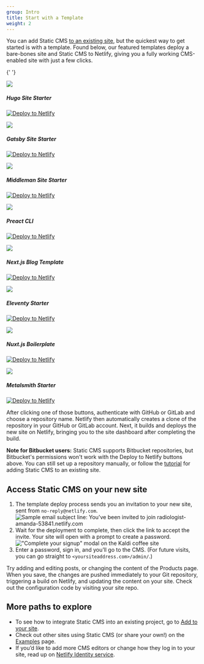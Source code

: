 ```yaml
---
group: Intro
title: Start with a Template
weight: 2
---
```


You can add Static CMS [to an existing site](/docs/add-to-your-site/), but the quickest way to get started is with a template. Found below, our featured templates deploy a bare-bones site and Static CMS to Netlify, giving you a fully working CMS-enabled site with just a few clicks.

{' '}

<div style={{ display: 'grid', gridTemplateColumns: 'repeat(3, minmax(0, 1fr))', gap: '24px' }}>
  <div
    style={{
      display: 'flex',
      flexDirection: 'column',
      justifyContent: 'center',
      alignItems: 'center',
      gap: '8px',
    }}
  >
    <div
      style={{
        width: '120px',
        height: '120px',
        display: 'flex',
        justifyContent: 'center',
        alignItems: 'center',
      }}
    >
      <img style={{ display: 'flex', height: '100%' }} src="/img/hugo.svg" />
    </div>
    <h5 style={{ margin: 0 }}>Hugo Site Starter</h5>
    <p style={{ margin: 0 }}>
      <a href="https://app.netlify.com/start/deploy?repository=https://github.com/netlify-templates/one-click-hugo-cms&amp;stack=cms">
        <img src="https://www.netlify.com/img/deploy/button.svg" alt="Deploy to Netlify" />
      </a>
    </p>
  </div>
  <div
    style={{
      display: 'flex',
      flexDirection: 'column',
      justifyContent: 'center',
      alignItems: 'center',
      gap: '8px',
    }}
  >
    <div
      style={{
        width: '120px',
        height: '120px',
        display: 'flex',
        justifyContent: 'center',
        alignItems: 'center',
      }}
    >
      <img style={{ display: 'flex', height: '100%' }} src="/img/gatsby.svg" />
    </div>
    <h5 style={{ margin: 0 }}>Gatsby Site Starter</h5>
    <p style={{ margin: 0 }}>
      <a href="https://app.netlify.com/start/deploy?repository=https://github.com/AustinGreen/gatsby-starter-netlify-cms&amp;stack=cms">
        <img src="https://www.netlify.com/img/deploy/button.svg" alt="Deploy to Netlify" />
      </a>
    </p>
  </div>
  <div
    style={{
      display: 'flex',
      flexDirection: 'column',
      justifyContent: 'center',
      alignItems: 'center',
      gap: '8px',
    }}
  >
    <div
      style={{
        width: '120px',
        height: '120px',
        display: 'flex',
        justifyContent: 'center',
        alignItems: 'center',
      }}
    >
      <img style={{ display: 'flex', height: '100%' }} src="/img/middleman.svg" />
    </div>
    <h5 style={{ margin: 0 }}>Middleman Site Starter</h5>
    <p style={{ margin: 0 }}>
      <a href="https://app.netlify.com/start/deploy?repository=https://github.com/tomrutgers/middleman-starter-netlify-cms&amp;stack=cms">
        <img src="https://www.netlify.com/img/deploy/button.svg" alt="Deploy to Netlify" />
      </a>
    </p>
  </div>
  <div
    style={{
      display: 'flex',
      flexDirection: 'column',
      justifyContent: 'center',
      alignItems: 'center',
      gap: '8px',
    }}
  >
    <div
      style={{
        width: '120px',
        height: '120px',
        display: 'flex',
        justifyContent: 'center',
        alignItems: 'center',
      }}
    >
      <img style={{ display: 'flex', height: '100%' }} src="/img/preact.svg" />
    </div>
    <h5 style={{ margin: 0 }}>Preact CLI</h5>
    <p style={{ margin: 0 }}>
      <a href="https://app.netlify.com/start/deploy?repository=https://github.com/preactjs/preact-netlify&amp;stack=cms">
        <img src="https://www.netlify.com/img/deploy/button.svg" alt="Deploy to Netlify" />
      </a>
    </p>
  </div>
  <div
    style={{
      display: 'flex',
      flexDirection: 'column',
      justifyContent: 'center',
      alignItems: 'center',
      gap: '8px',
    }}
  >
    <div
      style={{
        width: '120px',
        height: '120px',
        display: 'flex',
        justifyContent: 'center',
        alignItems: 'center',
      }}
    >
      <img style={{ display: 'flex', height: '100%' }} src="/img/nextjs.svg" />
    </div>
    <h5 style={{ margin: 0 }}>Next.js Blog Template</h5>
    <p style={{ margin: 0 }}>
      <a href="https://app.netlify.com/start/deploy?repository=https://github.com/wutali/nextjs-netlify-blog-template&amp;stack=cms">
        <img src="https://www.netlify.com/img/deploy/button.svg" alt="Deploy to Netlify" />
      </a>
    </p>
  </div>
  <div
    style={{
      display: 'flex',
      flexDirection: 'column',
      justifyContent: 'center',
      alignItems: 'center',
      gap: '8px',
    }}
  >
    <div
      style={{
        width: '120px',
        height: '120px',
        display: 'flex',
        justifyContent: 'center',
        alignItems: 'center',
      }}
    >
      <img style={{ display: 'flex', height: '100%' }} src="/img/11ty-logo.svg" />
    </div>
    <h5 style={{ margin: 0 }}>Eleventy Starter</h5>
    <p style={{ margin: 0 }}>
      <a href="https://app.netlify.com/start/deploy?repository=https://github.com/surjithctly/neat-starter&amp;stack=cms">
        <img src="https://www.netlify.com/img/deploy/button.svg" alt="Deploy to Netlify" />
      </a>
    </p>
  </div>
  <div
    style={{
      display: 'flex',
      flexDirection: 'column',
      justifyContent: 'center',
      alignItems: 'center',
      gap: '8px',
    }}
  >
    <div
      style={{
        width: '120px',
        height: '120px',
        display: 'flex',
        justifyContent: 'center',
        alignItems: 'center',
      }}
    >
      <img style={{ display: 'flex', height: '100%' }} src="/img/nuxt.svg" />
    </div>
    <h5 style={{ margin: 0 }}>Nuxt.js Boilerplate</h5>
    <p style={{ margin: 0 }}>
      <a href="https://app.netlify.com/start/deploy?repository=https://github.com/Knogobert/ntn-boilerplate&amp;stack=cms">
        <img src="https://www.netlify.com/img/deploy/button.svg" alt="Deploy to Netlify" />
      </a>
    </p>
  </div>
  <div
    style={{
      display: 'flex',
      flexDirection: 'column',
      justifyContent: 'center',
      alignItems: 'center',
      gap: '8px',
    }}
  >
    <div
      style={{
        width: '120px',
        height: '120px',
        display: 'flex',
        justifyContent: 'center',
        alignItems: 'center',
      }}
    >
      <img style={{ display: 'flex', height: '100%' }} src="/img/metalsmith.svg" />
    </div>
    <h5 style={{ margin: 0 }}>Metalsmith Starter</h5>
    <p style={{ margin: 0 }}>
      <a href="https://app.netlify.com/start/deploy?repository=https://github.com/wernerglinka/metalsmith-netlify-starter">
        <img src="https://www.netlify.com/img/deploy/button.svg" alt="Deploy to Netlify" />
      </a>
    </p>
  </div>
</div>

After clicking one of those buttons, authenticate with GitHub or GitLab and choose a repository name. Netlify then automatically creates a clone of the repository in your GitHub or GitLab account. Next, it builds and deploys the new site on Netlify, bringing you to the site dashboard after completing the build.

**Note for Bitbucket users:** Static CMS supports Bitbucket repositories, but Bitbucket's permissions won't work with the Deploy to Netlify buttons above. You can still set up a repository manually, or follow the [tutorial](/docs/add-to-your-site) for adding Static CMS to an existing site.

## Access Static CMS on your new site

1. The template deploy process sends you an invitation to your new site, sent from `no-reply@netlify.com`.
   ![Sample email subject line: You've been invited to join radiologist-amanda-53841.netlify.com](https://staticjscms.github.io/static-cms/img/email-subject.png?raw=true)
2. Wait for the deployment to complete, then click the link to accept the invite. Your site will open with a prompt to create a password.
   !["Complete your signup" modal on the Kaldi coffee site](https://staticjscms.github.io/static-cms/img/create-password.png?raw=true)
3. Enter a password, sign in, and you’ll go to the CMS. (For future visits, you can go straight to `<yoursiteaddress.com>/admin/`.)

Try adding and editing posts, or changing the content of the Products page. When you save, the changes are pushed immediately to your Git repository, triggering a build on Netlify, and updating the content on your site. Check out the configuration code by visiting your site repo.

## More paths to explore

- To see how to integrate Static CMS into an existing project, go to [Add to your site](/docs/add-to-your-site/).
- Check out other sites using Static CMS (or share your own!) on the [Examples](/docs/examples/) page.
- If you’d like to add more CMS editors or change how they log in to your site, read up on [Netlify Identity service](https://www.netlify.com/docs/identity).
